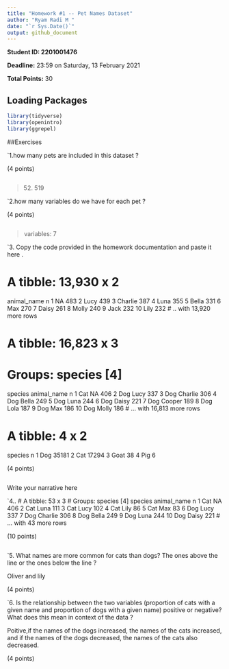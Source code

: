 ```yaml
---
title: "Homework #1 -- Pet Names Dataset"
author: "Ryam Radi M "
date: "`r Sys.Date()`"
output: github_document
---
```


**Student ID: 2201001476 **

**Deadline:** 23:59 on Saturday, 13 February 2021

**Total Points:** 30


## Loading Packages

```r

library(tidyverse)
library(openintro)
library(ggrepel)
```


##Exercises

`1.how many pets are included in this dataset ?


(4 points)
```r

```
>52. 519



`2.how many variables do we have for each pet ?

(4 points)

```r

```
>variables: 7


`3. Copy the code provided in the homework documentation and paste it here . 

# A tibble: 13,930 x 2
   animal_name     n
   <chr>       <int>
 1 NA            483
 2 Lucy          439
 3 Charlie       387
 4 Luna          355
 5 Bella         331
 6 Max           270
 7 Daisy         261
 8 Molly         240
 9 Jack          232
10 Lily          232
# .. with 13,920 more rows

# A tibble: 16,823 x 3
# Groups:   species [4]
   species animal_name     n
   <chr>   <chr>       <int>
 1 Cat     NA            406
 2 Dog     Lucy          337
 3 Dog     Charlie       306
 4 Dog     Bella         249
 5 Dog     Luna          244
 6 Dog     Daisy         221
 7 Dog     Cooper        189
 8 Dog     Lola          187
 9 Dog     Max           186
10 Dog     Molly         186
# … with 16,813 more rows

# A tibble: 4 x 2
  species     n
  <chr>   <int>
1 Dog     35181
2 Cat     17294
3 Goat       38
4 Pig         6

(4 points)

```r

```
Write your narrative here



`4..
# A tibble: 53 x 3
# Groups:   species [4]
   species animal_name     n
   <chr>   <chr>       <int>
 1 Cat     NA            406
 2 Cat     Luna          111
 3 Cat     Lucy          102
 4 Cat     Lily           86
 5 Cat     Max            83
 6 Dog     Lucy          337
 7 Dog     Charlie       306
 8 Dog     Bella         249
 9 Dog     Luna          244
10 Dog     Daisy         221
# … with 43 more rows

(10 points)

```r

```

`5.  What names are more common for cats than dogs? The ones above the line or the ones below the line ?

Oliver and  lily

(4 points)

`6. Is the relationship between the two variables (proportion of cats with a given name and proportion of dogs with a given name) positive or negative? What does this mean in context of the data ?

Poitive,if the names of the dogs increased, the names of the cats increased, and if the names of the dogs decreased, the names of the cats also decreased.

(4 points)